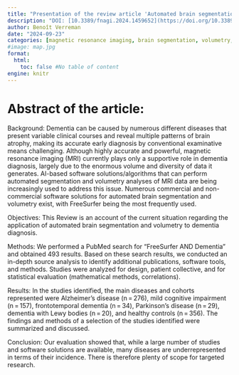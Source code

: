 ```yaml
---
title: "Presentation of the review article 'Automated brain segmentation and volumetry in dementia diagnostics: a narrative review with emphasis on FreeSurfer'"
description: "DOI: [10.3389/fnagi.2024.1459652](https://doi.org/10.3389/fnagi.2024.1459652){target='_blank'}"
author: Benoît Verreman
date: "2024-09-23"
categories: [magnetic resonance imaging, brain segmentation, volumetry, dementia, alzheimer, freesurfer]
#image: map.jpg
format:
  html:
    toc: false #No table of content
engine: knitr
---
```


# Abstract of the article:

Background: Dementia can be caused by numerous different diseases that present variable clinical courses and reveal multiple patterns of brain atrophy, making its accurate early diagnosis by conventional examinative means challenging. Although highly accurate and powerful, magnetic resonance imaging (MRI) currently plays only a supportive role in dementia diagnosis, largely due to the enormous volume and diversity of data it generates. AI-based software solutions/algorithms that can perform automated segmentation and volumetry analyses of MRI data are being increasingly used to address this issue. Numerous commercial and non-commercial software solutions for automated brain segmentation and volumetry exist, with FreeSurfer being the most frequently used.

Objectives: This Review is an account of the current situation regarding the application of automated brain segmentation and volumetry to dementia diagnosis.

Methods: We performed a PubMed search for “FreeSurfer AND Dementia” and obtained 493 results. Based on these search results, we conducted an in-depth source analysis to identify additional publications, software tools, and methods. Studies were analyzed for design, patient collective, and for statistical evaluation (mathematical methods, correlations).

Results: In the studies identified, the main diseases and cohorts represented were Alzheimer’s disease (n = 276), mild cognitive impairment (n = 157), frontotemporal dementia (n = 34), Parkinson’s disease (n = 29), dementia with Lewy bodies (n = 20), and healthy controls (n = 356). The findings and methods of a selection of the studies identified were summarized and discussed.

Conclusion: Our evaluation showed that, while a large number of studies and software solutions are available, many diseases are underrepresented in terms of their incidence. There is therefore plenty of scope for targeted research.
